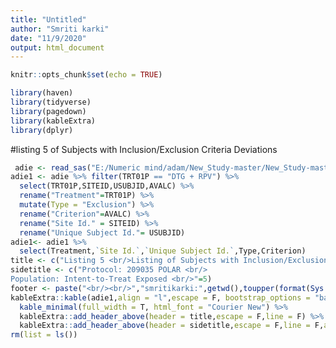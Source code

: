 ---
title: "Untitled"
author: "Smriti karki"
date: "11/9/2020"
output: html_document
---

```{r setup, include=FALSE}
knitr::opts_chunk$set(echo = TRUE)
```
```{r}
library(haven)
library(tidyverse)
library(pagedown)
library(kableExtra)
library(dplyr)
```
#listing 5 of Subjects with Inclusion/Exclusion Criteria Deviations
```{r}
 adie <- read_sas("E:/Numeric mind/adam/New_Study-master/New_Study-master/adam/adie.sas7bdat",NULL)
adie1 <- adie %>% filter(TRT01P == "DTG + RPV") %>%
  select(TRT01P,SITEID,USUBJID,AVALC) %>% 
  rename("Treatment"=TRT01P) %>% 
  mutate(Type = "Exclusion") %>% 
  rename("Criterion"=AVALC) %>% 
  rename("Site Id." = SITEID) %>% 
  rename("Unique Subject Id."= USUBJID)
adie1<- adie1 %>%
  select(Treatment,`Site Id.`,`Unique Subject Id.`,Type,Criterion)
title <- c("Listing 5 <br/>Listing of Subjects with Inclusion/Exclusion Criteria Deviations <br/> <br/>"=5 )
sidetitle <- c("Protocol: 209035 POLAR <br/>
Population: Intent-to-Treat Exposed <br/>"=5) 
footer <- paste("<br/><br/>","smritikarki:",getwd(),toupper(format(Sys.time(),format = "%d%b%Y %H:%M")))
kableExtra::kable(adie1,align = "l",escape = F, bootstrap_options = "basic") %>% 
  kable_minimal(full_width = T, html_font = "Courier New") %>% 
  kableExtra::add_header_above(header = title,escape = F,line = F) %>% 
  kableExtra::add_header_above(header = sidetitle,escape = F,line = F,align = "l") 
rm(list = ls())
  
```
